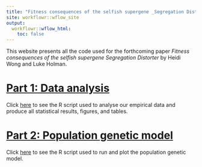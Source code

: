 ```yaml
---
title: "Fitness consequences of the selfish supergene _Segregation Distorter_"
site: workflowr::wflow_site
output:
  workflowr::wflow_html:
    toc: false
---
```


This website presents all the code used for the forthcoming paper _Fitness consequences of the selfish supergene Segregation Distorter_ by Heidi Wong and Luke Holman.

# [Part 1: Data analysis](SD_costs_analysis.html)
Click [here](SD_costs_analysis.html) to see the R script used to analyse our empirical data and produce all statistical results, figures, and tables.

# [Part 2: Population genetic model](evolutionary_simulation_SD.html)
Click [here](evolutionary_simulation_SD.html) to see the R script used to run and plot the population genetic model.
